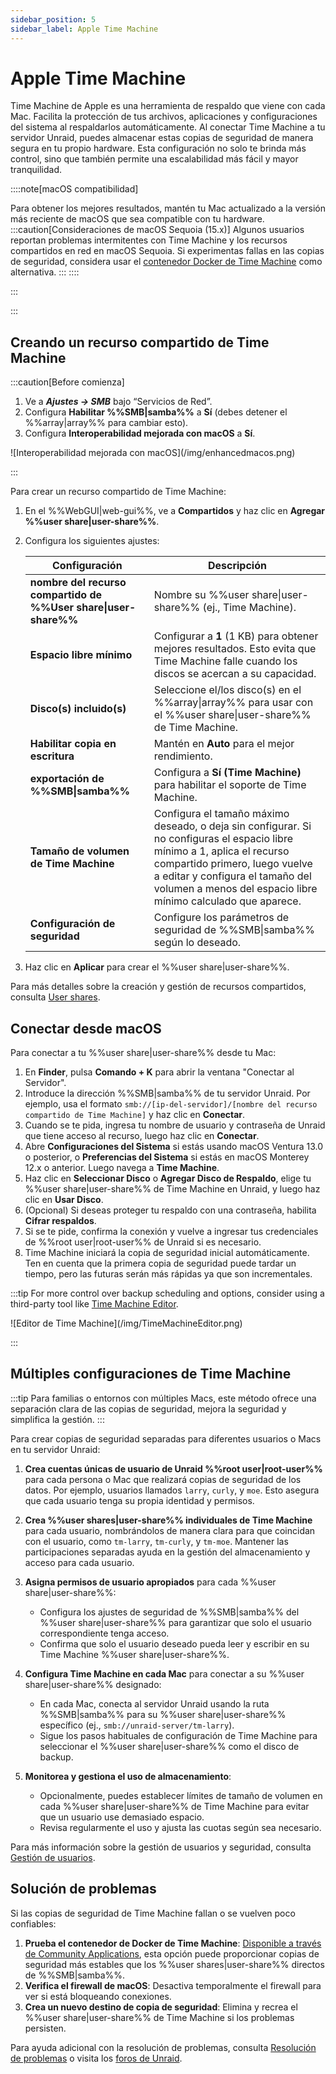 ```yaml
---
sidebar_position: 5
sidebar_label: Apple Time Machine
---
```



# Apple Time Machine

Time Machine de Apple es una herramienta de respaldo que viene con cada Mac. Facilita la protección de tus archivos, aplicaciones y configuraciones del sistema al respaldarlos automáticamente. Al conectar Time Machine a tu servidor Unraid, puedes almacenar estas copias de seguridad de manera segura en tu propio hardware. Esta configuración no solo te brinda más control, sino que también permite una escalabilidad más fácil y mayor tranquilidad.

::::note[macOS compatibilidad]

Para obtener los mejores resultados, mantén tu Mac actualizado a la versión más reciente de macOS que sea compatible con tu hardware.
:::caution[Consideraciones de macOS Sequoia (15.x)]
Algunos usuarios reportan problemas intermitentes con Time Machine y los recursos compartidos en red en macOS Sequoia. Si experimentas fallas en las copias de seguridad, considera usar el [contenedor Docker de Time Machine](https://unraid.net/community/apps?q=time+machine#r) como alternativa.
:::
::::

:::

:::

## Creando un recurso compartido de Time Machine

:::caution[Before comienza]

1. Ve a ***Ajustes → SMB*** bajo “Servicios de Red”.
2. Configura **Habilitar %%SMB|samba%%** a **Sí** (debes detener el %%array|array%% para cambiar esto).
3. Configura **Interoperabilidad mejorada con macOS** a **Sí**.

<div style={{ margen: 'auto', maxAnchura: '600px', display: 'flex', flexDirection: 'columna', alignItems: 'centro' }}>
  ![Interoperabilidad mejorada con macOS](/img/enhancedmacos.png)
</div>

:::

Para crear un recurso compartido de Time Machine:

1. En el %%WebGUI|web-gui%%, ve a **Compartidos** y haz clic en **Agregar %%user share|user-share%%**.

2. Configura los siguientes ajustes:

   | Configuración                                                   | Descripción                                                                                                                                                                                                                                                    |
   | --------------------------------------------------------------- | -------------------------------------------------------------------------------------------------------------------------------------------------------------------------------------------------------------------------------------------------------------- |
   | **nombre del recurso compartido de %%User share\|user-share%%** | Nombre su %%user share\|user-share%% (ej., Time Machine).                                                                                                                                                                                                      |
   | **Espacio libre mínimo**                                        | Configurar a **1** (1 KB) para obtener mejores resultados. Esto evita que Time Machine falle cuando los discos se acercan a su capacidad.                                                                                                                      |
   | **Disco(s) incluido(s)**                                        | Seleccione el/los disco(s) en el %%array\|array%% para usar con el %%user share\|user-share%% de Time Machine.                                                                                                                                                 |
   | **Habilitar copia en escritura**                                | Mantén en **Auto** para el mejor rendimiento.                                                                                                                                                                                                                  |
   | **exportación de %%SMB\|samba%%**                               | Configura a **Sí (Time Machine)** para habilitar el soporte de Time Machine.                                                                                                                                                                                   |
   | **Tamaño de volumen de Time Machine**                           | Configura el tamaño máximo deseado, o deja sin configurar. Si no configuras el espacio libre mínimo a 1, aplica el recurso compartido primero, luego vuelve a editar y configura el tamaño del volumen a menos del espacio libre mínimo calculado que aparece. |
   | **Configuración de seguridad**                                  | Configure los parámetros de seguridad de %%SMB\|samba%% según lo deseado.                                                                                                                                                                                      |

3. Haz clic en **Aplicar** para crear el %%user share|user-share%%.

Para más detalles sobre la creación y gestión de recursos compartidos, consulta [User shares](./shares.mdx).

## Conectar desde macOS

Para conectar a tu %%user share|user-share%% desde tu Mac:

1. En **Finder**, pulsa **Comando + K** para abrir la ventana "Conectar al Servidor".
2. Introduce la dirección %%SMB|samba%% de tu servidor Unraid. Por ejemplo, usa el formato `smb://[ip-del-servidor]/[nombre del recurso compartido de Time Machine]` y haz clic en **Conectar**.
3. Cuando se te pida, ingresa tu nombre de usuario y contraseña de Unraid que tiene acceso al recurso, luego haz clic en **Conectar**.
4. Abre **Configuraciones del Sistema** si estás usando macOS Ventura 13.0 o posterior, o **Preferencias del Sistema** si estás en macOS Monterey 12.x o anterior. Luego navega a **Time Machine**.
5. Haz clic en **Seleccionar Disco** o **Agregar Disco de Respaldo**, elige tu %%user share|user-share%% de Time Machine en Unraid, y luego haz clic en **Usar Disco**.
6. (Opcional) Si deseas proteger tu respaldo con una contraseña, habilita **Cifrar respaldos**.
7. Si se te pide, confirma la conexión y vuelve a ingresar tus credenciales de %%root user|root-user%% de Unraid si es necesario.
8. Time Machine iniciará la copia de seguridad inicial automáticamente. Ten en cuenta que la primera copia de seguridad puede tardar un tiempo, pero las futuras serán más rápidas ya que son incrementales.

:::tip
For more control over backup scheduling and options, consider using a third-party tool like [Time Machine Editor](https://tclementdev.com/timemachineeditor/).

<div style={{ margen: 'auto', maxAnchura: '600px', display: 'flex', flexDirection: 'columna', alignItems: 'centro' }}>
  ![Editor de Time Machine](/img/TimeMachineEditor.png)
</div>

:::

## Múltiples configuraciones de Time Machine

:::tip
Para familias o entornos con múltiples Macs, este método ofrece una separación clara de las copias de seguridad, mejora la seguridad y simplifica la gestión.
:::

Para crear copias de seguridad separadas para diferentes usuarios o Macs en tu servidor Unraid:

1. **Crea cuentas únicas de usuario de Unraid %%root user|root-user%%** para cada persona o Mac que realizará copias de seguridad de los datos. Por ejemplo, usuarios llamados `larry`, `curly`, y `moe`. Esto asegura que cada usuario tenga su propia identidad y permisos.

2. **Crea %%user shares|user-share%% individuales de Time Machine** para cada usuario, nombrándolos de manera clara para que coincidan con el usuario, como `tm-larry`, `tm-curly`, y `tm-moe`. Mantener las participaciones separadas ayuda en la gestión del almacenamiento y acceso para cada usuario.

3. **Asigna permisos de usuario apropiados** para cada %%user share|user-share%%:
   - Configura los ajustes de seguridad de %%SMB|samba%% del %%user share|user-share%% para garantizar que solo el usuario correspondiente tenga acceso.
   - Confirma que solo el usuario deseado pueda leer y escribir en su Time Machine %%user share|user-share%%.

4. **Configura Time Machine en cada Mac** para conectar a su %%user share|user-share%% designado:
   - En cada Mac, conecta al servidor Unraid usando la ruta %%SMB|samba%% para su %%user share|user-share%% específico (ej., `smb://unraid-server/tm-larry`).
   - Sigue los pasos habituales de configuración de Time Machine para seleccionar el %%user share|user-share%% como el disco de backup.

5. **Monitorea y gestiona el uso de almacenamiento**:
   - Opcionalmente, puedes establecer límites de tamaño de volumen en cada %%user share|user-share%% de Time Machine para evitar que un usuario use demasiado espacio.
   - Revisa regularmente el uso y ajusta las cuotas según sea necesario.

Para más información sobre la gestión de usuarios y seguridad, consulta [Gestión de usuarios](../../system-administration/secure-your-server/user-management.mdx).

## Solución de problemas

Si las copias de seguridad de Time Machine fallan o se vuelven poco confiables:

1. **Prueba el contenedor de Docker de Time Machine**: [Disponible a través de Community Applications](https://unraid.net/community/apps?q=time+machine#r), esta opción puede proporcionar copias de seguridad más estables que los %%user shares|user-share%% directos de %%SMB|samba%%.
2. **Verifica el firewall de macOS**: Desactiva temporalmente el firewall para ver si está bloqueando conexiones.
3. **Crea un nuevo destino de copia de seguridad**: Elimina y recrea el %%user share|user-share%% de Time Machine si los problemas persisten.

Para ayuda adicional con la resolución de problemas, consulta [Resolución de problemas](../../troubleshooting/troubleshooting.mdx) o visita los [foros de Unraid](https://forums.unraid.net/).
